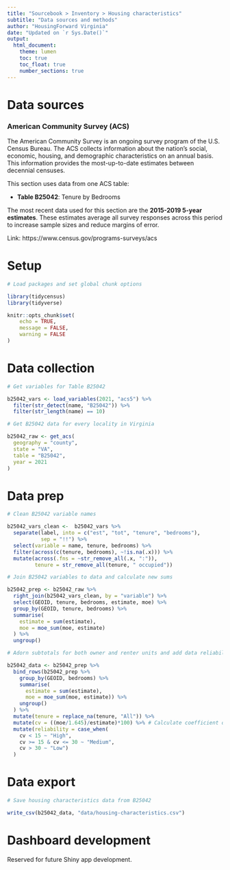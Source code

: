 ```yaml
---
title: "Sourcebook > Inventory > Housing characteristics"
subtitle: "Data sources and methods"
author: "HousingForward Virginia"
date: "Updated on `r Sys.Date()`"
output:
  html_document:
    theme: lumen
    toc: true
    toc_float: true
    number_sections: true
---
```


# Data sources

### American Community Survey (ACS) {-}

The American Community Survey is an ongoing survey program of the U.S. Census Bureau. The ACS collects information about the nation’s social, economic, housing, and demographic characteristics on an annual basis. This information provides the most-up-to-date estimates between decennial censuses.

This section uses data from one ACS table:

* **Table B25042**: Tenure by Bedrooms

The most recent data used for this section are the **2015-2019 5-year estimates**. These estimates average all survey responses across this period to increase sample sizes and reduce margins of error.

Link: https://www.census.gov/programs-surveys/acs

# Setup

```r

# Load packages and set global chunk options

library(tidycensus)
library(tidyverse)

knitr::opts_chunk$set(
	echo = TRUE,
	message = FALSE,
	warning = FALSE
)

```

# Data collection

```r

# Get variables for Table B25042

b25042_vars <- load_variables(2021, "acs5") %>% 
  filter(str_detect(name, "B25042")) %>% 
  filter(str_length(name) == 10)

# Get B25042 data for every locality in Virginia

b25042_raw <- get_acs(
  geography = "county",
  state = "VA",
  table = "B25042",
  year = 2021
)

```

# Data prep

```r

# Clean B25042 variable names

b25042_vars_clean <-  b25042_vars %>% 
  separate(label, into = c("est", "tot", "tenure", "bedrooms"),
           sep = "!!") %>% 
  select(variable = name, tenure, bedrooms) %>%
  filter(across(c(tenure, bedrooms), ~!is.na(.x))) %>% 
  mutate(across(.fns = ~str_remove_all(.x, ":")),
         tenure = str_remove_all(tenure, " occupied"))

# Join B25042 variables to data and calculate new sums

b25042_prep <- b25042_raw %>% 
  right_join(b25042_vars_clean, by = "variable") %>% 
  select(GEOID, tenure, bedrooms, estimate, moe) %>% 
  group_by(GEOID, tenure, bedrooms) %>% 
  summarise(
    estimate = sum(estimate),
    moe = moe_sum(moe, estimate)
  ) %>% 
  ungroup()

# Adorn subtotals for both owner and renter units and add data reliability info

b25042_data <- b25042_prep %>% 
  bind_rows(b25042_prep %>%  
    group_by(GEOID, bedrooms) %>% 
    summarise(
      estimate = sum(estimate),
      moe = moe_sum(moe, estimate)) %>% 
    ungroup()
  ) %>% 
  mutate(tenure = replace_na(tenure, "All")) %>% 
  mutate(cv = ((moe/1.645)/estimate)*100) %>% # Calculate coefficient of variation
  mutate(reliability = case_when(
    cv < 15 ~ "High",
    cv >= 15 & cv <= 30 ~ "Medium",
    cv > 30 ~ "Low")
  )

```

# Data export

```r

# Save housing characteristics data from B25042

write_csv(b25042_data, "data/housing-characteristics.csv")

```

# Dashboard development

Reserved for future Shiny app development.